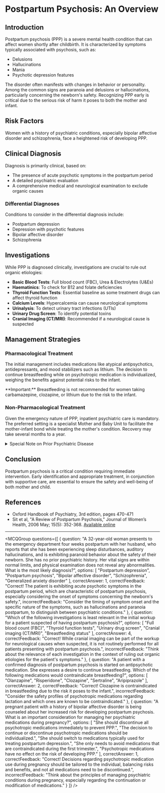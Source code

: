 
# Postpartum Psychosis: An Overview

## Introduction

Postpartum psychosis (PPP) is a severe mental health condition that can affect women shortly after childbirth. It is characterized by symptoms typically associated with psychosis, such as:

- Delusions
- Hallucinations
- Mania
- Psychotic depression features

The disorder often manifests with changes in behavior or personality. Among the common signs are paranoia and delusions or hallucinations, particularly concerning the newborn's safety. Recognizing PPP early is critical due to the serious risk of harm it poses to both the mother and infant.

## Risk Factors

Women with a history of psychiatric conditions, especially bipolar affective disorder and schizophrenia, face a heightened risk of developing PPP.

## Clinical Diagnosis

Diagnosis is primarily clinical, based on:

- The presence of acute psychotic symptoms in the postpartum period
- A detailed psychiatric evaluation
- A comprehensive medical and neurological examination to exclude organic causes

### Differential Diagnoses

Conditions to consider in the differential diagnosis include:

- Postpartum depression
- Depression with psychotic features
- Bipolar affective disorder
- Schizophrenia

## Investigations

While PPP is diagnosed clinically, investigations are crucial to rule out organic etiologies:

- **Basic Blood Tests**: Full blood count (FBC), Urea & Electrolytes (U&Es)
- **Haematinics**: To check for B12 and folate deficiencies
- **Thyroid Function Tests**: Essential baseline as some treatment drugs can affect thyroid function
- **Calcium Levels**: Hypercalcemia can cause neurological symptoms
- **Urinalysis**: To detect urinary tract infections (UTIs)
- **Urinary Drug Screen**: To identify potential toxins
- **Cranial Imaging (CT/MRI)**: Recommended if a neurological cause is suspected

## Management Strategies

### Pharmacological Treatment

The initial management includes medications like atypical antipsychotics, antidepressants, and mood stabilizers such as lithium. The decision to continue breastfeeding while on psychotropic medication is individualized, weighing the benefits against potential risks to the infant.

<Callout emoji="🚫">
**Important:** Breastfeeding is not recommended for women taking carbamazepine, clozapine, or lithium due to the risk to the infant.
</Callout>

### Non-Pharmacological Treatment

Given the emergency nature of PPP, inpatient psychiatric care is mandatory. The preferred setting is a specialist Mother and Baby Unit to facilitate the mother-infant bond while treating the mother's condition. Recovery may take several months to a year.

<details>
<summary>Special Note on Prior Psychiatric Disease</summary>
Expectant mothers with a psychiatric history should be counseled on their increased risk for PPP. Decisions regarding pre-pregnancy psychotropic medication should be individually tailored to balance the risk of discontinuation during pregnancy against the risk of PPP development.
</details>

## Conclusion

Postpartum psychosis is a critical condition requiring immediate intervention. Early identification and appropriate treatment, in conjunction with supportive care, are essential to ensure the safety and well-being of both mother and child.

## References

- Oxford Handbook of Psychiatry, 3rd edition, pages 470-471
- Sit et al, "A Review of Postpartum Psychosis," Journal of Women’s Health, 2006 May; 15(5): 352-368. [Available online](https://www.ncbi.nlm.nih.gov/pmc/articles/PMC3109493/)

---

<MCQGroup questions={[
  {
    question: "A 32-year-old woman presents to the emergency department four weeks postpartum with her husband, who reports that she has been experiencing sleep disturbances, auditory hallucinations, and is exhibiting paranoid behavior about the safety of their newborn. She has no prior psychiatric history. Her vital signs are within normal limits, and physical examination does not reveal any abnormalities. What is the most likely diagnosis?",
    options: [
      "Postpartum depression",
      "Postpartum psychosis",
      "Bipolar affective disorder",
      "Schizophrenia",
      "Generalized anxiety disorder"
    ],
    correctAnswer: 1,
    correctFeedback: "Correct! The patient is exhibiting acute psychotic symptoms in the postpartum period, which are characteristic of postpartum psychosis, especially considering the onset of symptoms concerning the newborn's safety.",
    incorrectFeedback: "Consider the timing of symptom onset and the specific nature of the symptoms, such as hallucinations and paranoia postpartum, to distinguish between psychiatric conditions."
  },
  {
    question: "Which of the following investigations is least relevant in the initial workup for a patient suspected of having postpartum psychosis?",
    options: [
      "Full blood count (FBC)",
      "Thyroid function tests",
      "Urinary drug screen",
      "Cranial imaging (CT/MRI)",
      "Breastfeeding status"
    ],
    correctAnswer: 4,
    correctFeedback: "Correct! While cranial imaging can be part of the workup for neurological causes when suspected, it is not routinely performed for all patients presenting with postpartum psychosis.",
    incorrectFeedback: "Think about the relevance of each investigation in the context of ruling out organic etiologies for the patient's symptoms."
  },
  {
    question: "A patient with a confirmed diagnosis of postpartum psychosis is started on antipsychotic medication. She expresses a desire to continue breastfeeding. Which of the following medications would contraindicate breastfeeding?",
    options: [
      "Olanzapine",
      "Risperidone",
      "Clozapine",
      "Sertraline",
      "Aripiprazole"
    ],
    correctAnswer: 2,
    correctFeedback: "Correct! Clozapine is contraindicated in breastfeeding due to the risk it poses to the infant.",
    incorrectFeedback: "Consider the safety profiles of psychotropic medications regarding lactation and which ones are known to be contraindicated."
  },
  {
    question: "A pregnant patient with a history of bipolar affective disorder is being counseled about her increased risk for developing postpartum psychosis. What is an important consideration for managing her psychiatric medications during pregnancy?",
    options: [
      "She should discontinue all psychotropic medications immediately to prevent PPP.",
      "The decision to continue or discontinue psychotropic medications should be individualized.",
      "She should switch to medications typically used for treating postpartum depression.",
      "She only needs to avoid medications that are contraindicated during the first trimester.",
      "Psychotropic medications have no effect on the risk of developing PPP."
    ],
    correctAnswer: 1,
    correctFeedback: "Correct! Decisions regarding psychotropic medication use during pregnancy should be tailored to the individual, balancing risks and benefits, and not all medications need to be discontinued.",
    incorrectFeedback: "Think about the principles of managing psychiatric conditions during pregnancy, especially regarding the continuation or modification of medications."
  }
]} />
